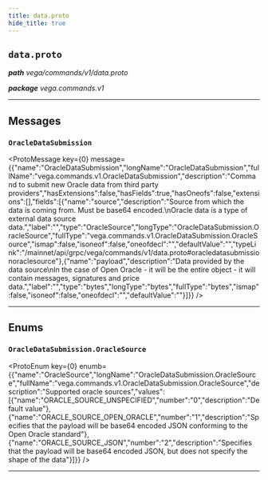 ```yaml
---
title: data.proto
hide_title: true
---
```



## `data.proto`
_**path** vega/commands/v1/data.proto_

_**package** vega.commands.v1_



---

## Messages


### `OracleDataSubmission`
<ProtoMessage key={0} message={{"name":"OracleDataSubmission","longName":"OracleDataSubmission","fullName":"vega.commands.v1.OracleDataSubmission","description":"Command to submit new Oracle data from third party providers","hasExtensions":false,"hasFields":true,"hasOneofs":false,"extensions":[],"fields":[{"name":"source","description":"Source from which the data is coming from. Must be base64 encoded.\nOracle data is a type of external data source data.","label":"","type":"OracleSource","longType":"OracleDataSubmission.OracleSource","fullType":"vega.commands.v1.OracleDataSubmission.OracleSource","ismap":false,"isoneof":false,"oneofdecl":"","defaultValue":"","typeLink":"/mainnet/api/grpc/vega/commands/v1/data.proto#oracledatasubmissionoraclesource"},{"name":"payload","description":"Data provided by the data source\nIn the case of Open Oracle - it will be the entire object - it will contain messages, signatures and price data.","label":"","type":"bytes","longType":"bytes","fullType":"bytes","ismap":false,"isoneof":false,"oneofdecl":"","defaultValue":""}]}} />

---
## Enums


### `OracleDataSubmission.OracleSource`
<ProtoEnum key={0} enumb={{"name":"OracleSource","longName":"OracleDataSubmission.OracleSource","fullName":"vega.commands.v1.OracleDataSubmission.OracleSource","description":"Supported oracle sources","values":[{"name":"ORACLE_SOURCE_UNSPECIFIED","number":"0","description":"Default value"},{"name":"ORACLE_SOURCE_OPEN_ORACLE","number":"1","description":"Specifies that the payload will be base64 encoded JSON conforming to the Open Oracle standard"},{"name":"ORACLE_SOURCE_JSON","number":"2","description":"Specifies that the payload will be base64 encoded JSON, but does not specify the shape of the data"}]}} />

---


  